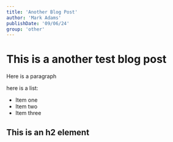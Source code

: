 ```yaml
---
title: 'Another Blog Post'
author: 'Mark Adams'
publishDate: '09/06/24'
group: 'other'
---
```


# This is a another test blog post

Here is a paragraph

here is a list:

- Item one
- Item two
- Item three

## This is an h2 element
